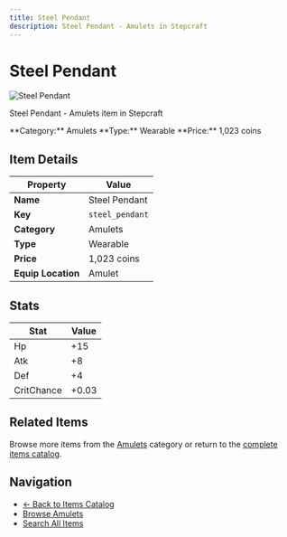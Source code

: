 ```yaml
---
title: Steel Pendant
description: Steel Pendant - Amulets in Stepcraft
---
```


# Steel Pendant

<div className="flex items-start gap-6 mb-8">
  <div className="flex-shrink-0">
    <img src="/assets/resources/trinketry/amulets/steel_pendant.png" alt="Steel Pendant" className="w-24 h-24 border rounded-lg" />
  </div>
  <div className="flex-1">
    <div className="space-y-2">
      <p className="text-lg text-muted-foreground">Steel Pendant - Amulets item in Stepcraft</p>
      <div className="flex flex-wrap gap-4 text-sm">
        <span className="px-2 py-1 bg-blue-100 dark:bg-blue-900 rounded-md">
          **Category:** Amulets
        </span>
        <span className="px-2 py-1 bg-green-100 dark:bg-green-900 rounded-md">
          **Type:** Wearable
        </span>
        <span className="px-2 py-1 bg-yellow-100 dark:bg-yellow-900 rounded-md">
          **Price:** 1,023 coins
        </span>
      </div>
    </div>
  </div>
</div>

## Item Details

| Property | Value |
|----------|-------|
| **Name** | Steel Pendant |
| **Key** | `steel_pendant` |
| **Category** | Amulets |
| **Type** | Wearable |
| **Price** | 1,023 coins |
| **Equip Location** | Amulet |



## Stats

| Stat | Value |
|------|-------|
| Hp | +15 |
| Atk | +8 |
| Def | +4 |
| CritChance | +0.03 |


## Related Items

Browse more items from the [Amulets](/docs/items#amulets) category or return to the [complete items catalog](/docs/items).

## Navigation

- [← Back to Items Catalog](/docs/items)
- [Browse Amulets](/docs/items#amulets)
- [Search All Items](/search)
